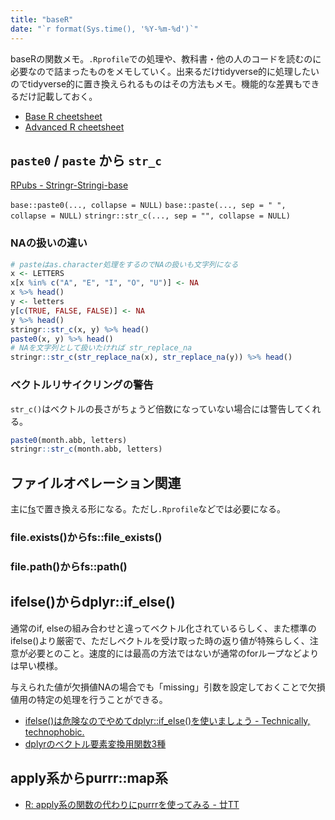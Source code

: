 ```yaml
---
title: "baseR"
date: "`r format(Sys.time(), '%Y-%m-%d')`"
---
```


baseRの関数メモ。`.Rprofile`での処理や、教科書・他の人のコードを読むのに必要なので詰まったものをメモしていく。出来るだけtidyverse的に処理したいのでtidyverse的に置き換えられるものはその方法もメモ。機能的な差異もできるだけ記載しておく。

- [Base R cheetsheet](http://github.com/rstudio/cheatsheets/raw/master/base-r.pdf)
- [Advanced R cheetsheet](https://www.rstudio.com/wp-content/uploads/2016/02/advancedR.pdf)

## `paste0` / `paste` から `str_c`

[RPubs - Stringr-Stringi-base](http://rpubs.com/yamano357/92478)

`base::paste0(..., collapse = NULL)`
`base::paste(..., sep = " ", collapse = NULL)`
`stringr::str_c(..., sep = "", collapse = NULL)`

### NAの扱いの違い

```r
# pasteはas.character処理をするのでNAの扱いも文字列になる
x <- LETTERS 
x[x %in% c("A", "E", "I", "O", "U")] <- NA
x %>% head()
y <- letters
y[c(TRUE, FALSE, FALSE)] <- NA
y %>% head()
stringr::str_c(x, y) %>% head()
paste0(x, y) %>% head()
# NAを文字列として扱いたければ str_replace_na
stringr::str_c(str_replace_na(x), str_replace_na(y)) %>% head()
```

### ベクトルリサイクリングの警告

`str_c()`はベクトルの長さがちょうど倍数になっていない場合には警告してくれる。

```r
paste0(month.abb, letters)
stringr::str_c(month.abb, letters)
```

## ファイルオペレーション関連

主に[fs](fs.html)で置き換える形になる。ただし`.Rprofile`などでは必要になる。

### file.exists()からfs::file_exists()

### file.path()からfs::path()


## ifelse()からdplyr::if_else()

通常のif, elseの組み合わせと違ってベクトル化されているらしく、また標準のifelse()より厳密で、ただしベクトルを受け取った時の返り値が特殊らしく、注意が必要とのこと。速度的には最高の方法ではないが通常のforループなどよりは早い模様。

与えられた値が欠損値NAの場合でも「missing」引数を設定しておくことで欠損値用の特定の処理を行うことができる。

- [ifelse()は危険なのでやめてdplyr::if_else()を使いましょう - Technically, technophobic.](https://notchained.hatenablog.com/entry/2016/11/23/112729)
- [dplyrのベクトル要素変換用関数3種](https://suryu.me/post/dplyr_recode/)


## apply系からpurrr::map系

- [R: apply系の関数の代わりにpurrrを使ってみる - 廿TT](http://abrahamcow.hatenablog.com/entry/2017/12/29/145220)
